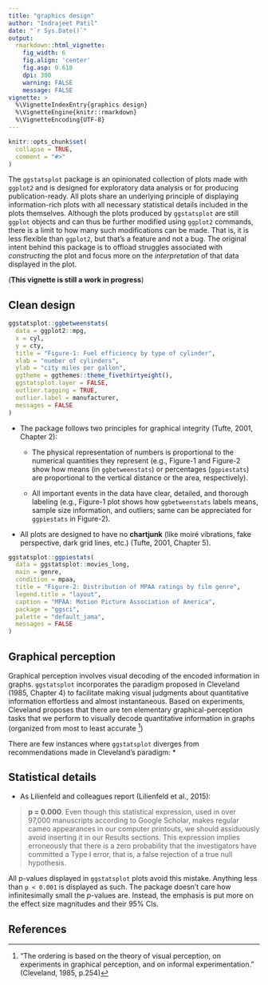 ```yaml
---
title: "graphics design"
author: "Indrajeet Patil"
date: "`r Sys.Date()`"
output:
  rmarkdown::html_vignette:
    fig_width: 6
    fig.align: 'center'
    fig.asp: 0.618
    dpi: 300
    warning: FALSE
    message: FALSE
vignette: >
  %\VignetteIndexEntry{graphics design}
  %\VignetteEngine{knitr::rmarkdown}
  %\VignetteEncoding{UTF-8}
---
```


```r
knitr::opts_chunk$set(
  collapse = TRUE,
  comment = "#>"
)
```

The `ggstatsplot` package is an opinionated collection of plots made with
`ggplot2` and is designed for exploratory data analysis or for producing
publication-ready. All plots share an underlying principle of displaying
information-rich plots with all necessary statistical details included in the
plots themselves. Although the plots produced by `ggstatsplot` are still
`ggplot` objects and can thus be further modified using `ggplot2` commands,
there is a limit to how many such modifications can be made. That is, it is less
flexible than `ggplot2`, but that's a feature and not a bug. The original intent
behind this package is to offload struggles associated with *constructing* the
plot and focus more on the *interpretation* of that data displayed in the plot.

(**This vignette is still a work in progress**)

## Clean design

```r
ggstatsplot::ggbetweenstats(
  data = ggplot2::mpg,
  x = cyl,
  y = cty,
  title = "Figure-1: Fuel efficiency by type of cylinder",
  xlab = "number of cylinders",
  ylab = "city miles per gallon",
  ggtheme = ggthemes::theme_fivethirtyeight(),
  ggstatsplot.layer = FALSE,
  outlier.tagging = TRUE,
  outlier.label = manufacturer,
  messages = FALSE
)
```

* The package follows two principles for graphical integrity (Tufte, 2001, Chapter 2):

  + The physical representation of numbers is proportional to the numerical
  quantities they represent (e.g., Figure-1 and Figure-2 show how means (in
  `ggbetweenstats`) or percentages (`ggpiestats`) are proportional to the
  vertical distance or the area, respectively).
  
  + All important events in the data have clear, detailed, and thorough labeling
  (e.g., Figure-1 plot shows how `ggbetweenstats` labels means, sample size
  information, and outliers; same can be appreciated for `ggpiestats` in
  Figure-2).

* All plots are designed to have no **chartjunk** (like moiré vibrations, fake
perspective, dark grid lines, etc.) (Tufte, 2001, Chapter 5).

```r
ggstatsplot::ggpiestats(
  data = ggstatsplot::movies_long,
  main = genre,
  condition = mpaa,
  title = "Figure-2: Distribution of MPAA ratings by film genre",
  legend.title = "layout",
  caption = "MPAA: Motion Picture Association of America",
  package = "ggsci",
  palette = "default_jama",
  messages = FALSE
)
```

## Graphical perception

Graphical perception involves visual decoding of the encoded information in
graphs. `ggstatsplot` incorporates the paradigm proposed in Cleveland (1985,
Chapter 4) to facilitate making visual judgments about quantitative information
effortless and almost instantaneous. Based on experiments, Cleveland proposes
that there are ten elementary graphical-perception tasks that we perform to
visually decode quantitative information in graphs (organized from most to least
accurate [^1])
 
 [^1]: "The ordering is based on the theory of visual perception, on experiments
 in graphical perception, and on informal experimentation." (Cleveland, 1985,
 p.254)
 
There are few instances where `ggstatsplot` diverges from recommendations made
in Cleveland's paradigm:
*  

## Statistical details

* As Lilienfeld and colleagues report (Lilienfeld et al., 2015):

> **p = 0.000**. Even though this statistical expression, used in over 97,000
manuscripts according to Google Scholar, makes regular cameo appearances in our
computer printouts, we should assiduously avoid inserting it in our Results
sections. This expression implies erroneously that there is a zero probability
that the investigators have committed a Type I error, that is, a false rejection
of a true null hypothesis.

All p-values displayed in `ggstatsplot` plots avoid this mistake. Anything less
  than `p < 0.001` is displayed as such. The package doesn't care how
  infinitesimally small the *p*-values are. Instead, the emphasis is put more on
  the effect size magnitudes and their 95% CIs.
  
## References
